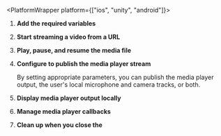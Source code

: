 
<PlatformWrapper platform={["ios", "unity", "android"]}>

1.  **Add the required variables**

    <SetVariables />

1. **Start streaming a video from a URL**

    <StartStreaming />

1.  **Play, pause, and resume the media file**

    <PlayPauseResume/>

1.  **Configure <Vg k="ENGINE" /> to publish the media player stream**

    By setting appropriate parameters, you can publish the media player output, the user's local microphone and camera tracks, or both.

    <UpdateChannelPublishOptions />

1. **Display media player output locally**

    <DisplayMedia/>

6.  **Manage media player callbacks**
    
    <HandleEvents/>

7.  **Clean up when you close the <Vpl k="CLIENT" />**
    
    <DestroyPlayer/>

</PlatformWrapper>

